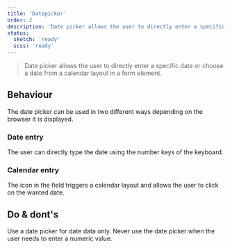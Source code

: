 ```yaml
---
title: 'Datepicker'
order: 2
description: 'Date picker allows the user to directly enter a specific date or choose a date from a calendar layout in a form element.'
status:
  sketch: 'ready'
  scss: 'ready'
---
```


> Date picker allows the user to directly enter a specific date or choose a date from a calendar layout in a form element.

<Preview path="default" nude />

## Behaviour

The date picker can be used in two different ways depending on the browser it is displayed.

### Date entry

The user can directly type the date using the number keys of the keyboard.

### Calendar entry

The icon in the field triggers a calendar layout and allows the user to click on the wanted date.

## Do & dont's

<HintItem>Use a date picker for date data only.</HintItem>
<HintItem dont>
  Never use the date picker when the user needs to enter a numeric value.
</HintItem>
